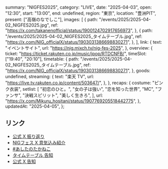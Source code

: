   summary: "NIGFES2025",
  category: "LIVE",
  date: "2025-04-03",
  open: "12:30",
  start: "13:00",
  end: undefined,
  region: "東京",
  location: "豊洲PIT",
  present: ["高嶺のなでしこ"],
  images: [
    {
      path: "/events/2025/2025-04-02_NIGFES2025.jpg",
      ref: "https://x.com/takanenofficial/status/1900124702917656973",
    },
    {
      path: "/events/2025/2025-04-02_NIGFES2025_タイムテーブル.jpg",
      ref: "https://x.com/NIG_officialX/status/1903031386698830271",
    },
  ],
  link: {
    text: "イベントサイト",
    url: "https://nig.mixch.tv/nig-fes-2025",
  },
  overview: {
    ticket: "https://ticket.rakuten.co.jp/music/jpop/RTDCNFB/",
    timeSlot: ["19:40", "20:10"],
    timetable: {
      path: "/events/2025/2025-04-02_NIGFES2025_タイムテーブル.jpg",
      ref: "https://x.com/NIG_officialX/status/1903031386698830271",
    },
    goods: undefined,
    streaming: {
      text: "楽天 TV",
      url: "https://live.tv.rakuten.co.jp/content/503647/",
    },
  },
  recaps: {
    costume: "ピンク衣装",
    setlist: [
      "初恋のひと。",
      "女の子は強い",
      "恋を知った世界",
      "MC",
      "ファンサ",
      "決戦スピリット",
      "美しく生きろ",
    ],
    url: "https://x.com/Mikuru_hositani/status/1907769205518442775",
  },
  updatedAt: "2025-04-05",
};

## リンク

- [公式 X 振り返り](https://x.com/takanenofficial/status/1907798934757716133)
- [NIGフェス X 意気込み紹介](https://x.com/NIG_officialX/status/1907744555203731688)
- [#あしたのたかねこ](https://x.com/takanenofficial/status/1907429085858701346)
- [タイムテーブル 告知](https://x.com/NIG_officialX/status/1903031386698830271)
- [公式 X 告知](https://x.com/takanenofficial/status/1900124702917656973)
